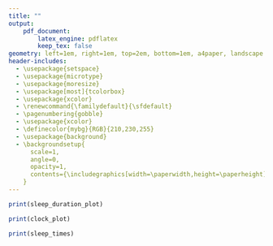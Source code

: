 ```yaml
---
title: ""
output:
    pdf_document:
        latex_engine: pdflatex
        keep_tex: false
geometry: left=1em, right=1em, top=2em, bottom=1em, a4paper, landscape
header-includes:
  - \usepackage{setspace}
  - \usepackage{microtype}
  - \usepackage{moresize}
  - \usepackage[most]{tcolorbox}
  - \usepackage{xcolor}
  - \renewcommand{\familydefault}{\sfdefault}
  - \pagenumbering{gobble}
  - \usepackage{xcolor}
  - \definecolor{mybg}{RGB}{210,230,255}
  - \usepackage{background}
  - \backgroundsetup{
      scale=1,
      angle=0,
      opacity=1,
      contents={\includegraphics[width=\paperwidth,height=\paperheight]{../resources/Sleep_report_background.png}}
    }
---
```


```{=latex}
\noindent
\color{white}
\begin{minipage}[t]{0.32\textwidth}
  \begin{tcolorbox}[standard jigsaw, height=0.45\textheight, valign=center, arc=12pt, opacityback=0.5, boxrule=0pt]
    \large
    \begin{center}
      \Large\textbf{Sleep Monitoring}
    \end{center}
    \vspace*{0.02\textheight}
      Your sleep was monitored using a Somnofy device. The device uses radar technology to detect your movements and breathing patterns during sleep.
      This was used to record:
      \begin{itemize}
        \item When you fell asleep and woke up
        \item How long you slept
        \item Your sleep efficiency (the percentage of time you spent asleep while in bed)
      \end{itemize}
      \vspace*{0.02\textheight}
      \begin{tabular}{@{}p{0.55\textwidth}@{\hspace{0.02\textwidth}}p{0.42\textwidth}@{}}
        Note: the recording may not be 100\% accurate, and can be influenced by external factors such as pets coming into bed. &
        \begin{center}
          \includegraphics[width=0.2\textwidth]{../resources/Somnofy_device.png}
        \end{center}
      \end{tabular}
  \end{tcolorbox}
  \vfill
  \begin{tcolorbox}[standard jigsaw, height=0.45\textheight, valign=top, arc=12pt, opacityback=0.5, boxrule=0pt]
    \large
    \begin{center}
      \Large\textbf{Number of hours slept per night}
    \end{center}
```
```r
print(sleep_duration_plot)
```
```{=latex}
  \end{tcolorbox}
\end{minipage}%
\hfill
\begin{minipage}[t]{0.33\textwidth}
  \centering
  \vspace*{-0.4\textheight}
  {\HUGE \textls[150]{`r title`}}\\
  \vspace*{0.02\textheight}
  {\HUGE \textls[150]{Sleep Report}}\\
  \vspace*{0.04\textheight}
  {\Large `r paste0("\\texttt{", dates[1], "}")` to `r paste0("\\texttt{", dates[2], "}")`}

  \vspace*{0.04\textheight}
```
```r
print(clock_plot)
```
```{=latex}
\end{minipage}%
\hfill
\begin{minipage}[t]{0.32\textwidth}
\begin{tcolorbox}[standard jigsaw, height=0.45\textheight, valign=center, arc=12pt, opacityback=0, boxrule=0pt, left=0pt, right=0pt, top=0pt, bottom=0pt]
  \begin{tabular}{@{}p{0.48\textwidth}@{\hspace{0.02\textwidth}}p{0.48\textwidth}@{}}
    \begin{tcolorbox}[standard jigsaw, height=0.21\textheight, arc=8pt, opacityback=0.5, boxrule=0pt, colback=white]
      \large
      \begin{center}
        \includegraphics[width=0.6\textwidth]{../resources/Person_brooding.png}\\
        \textbf{Time to fall asleep}\\
        `r paste0("\\texttt{", stats$time_to_fall_asleep, "}")` minutes
      \end{center}
    \end{tcolorbox} &
    \begin{tcolorbox}[standard jigsaw, height=0.21\textheight, arc=8pt, opacityback=0.5, boxrule=0pt, colback=white]
      \large
      \begin{center}
        \vspace*{0.035\textheight}
        \includegraphics[width=0.6\textwidth]{../resources/Person_sleeping.png}\\
        \textbf{Sleep efficiency}\\
        `r paste0("\\texttt{", stats$sleep_efficiency, "}")`\%
      \end{center}
    \end{tcolorbox} \\
    \begin{tcolorbox}[standard jigsaw, height=0.21\textheight, arc=8pt, opacityback=0.5, boxrule=0pt, colback=white]
      \large
      \begin{center}
        \includegraphics[width=\textwidth]{../resources/`r stats$chronotype_image`}\\
        \textbf{Chronotype}\\
        `r stats$chronotype`
      \end{center}
    \end{tcolorbox} &
    \begin{tcolorbox}[standard jigsaw, height=0.21\textheight, arc=8pt, opacityback=0.5, boxrule=0pt, colback=white]
      \large
      \begin{center}
        \vspace*{0.03\textheight}
        \includegraphics[width=0.5\textwidth]{../resources/Clock.png}\\
        \vspace*{0.015\textheight}
        \textbf{Sleep regularity}\\
        `r paste0("\\texttt{", stats$sleep_regularity, "/100}")`
      \end{center}
    \end{tcolorbox}
  \end{tabular}
  \end{tcolorbox}
  \vfill
  \begin{tcolorbox}[standard jigsaw, height=0.45\textheight, valign=top, arc=12pt, opacityback=0.5, boxrule=0pt]
    \large
    \begin{center}
      \Large\textbf{Sleep and Wakeup times}
    \end{center}
```
```r
print(sleep_times)
```
```{=latex}
  \vspace*{0.01\textheight}
  \begin{center}
    \textbf{Social Jet-Lag}\@ `r paste0("\\texttt{", stats$social_jet_lag, "}")` hours
  \end{center}
  \end{tcolorbox}
\end{minipage}
\begin{flushleft}
  \small
  Chronotype image credit: `r stats$chronotype_credit`\\
  The data presented in this report is solely for personal information, and is not a medical assessment of any sleep disorders.
\end{flushleft}

\vfill
\clearpage

\noindent
\begin{spacing}{1.3}
\color{white}
\large
\begin{tcolorbox}[standard jigsaw, height=0.92\textheight, valign=top, arc=12pt, opacityback=0.5, boxrule=0pt]
  \vspace*{0.02\textheight}
  \begin{center}
    \huge\textbf{Glossary}
  \end{center}
  \vspace*{0.04\textheight}
  \textbf{Chronotype} - A person's natural inclination with regard to the timing of sleep and activity periods. Here, we have classified chronotypes into two categories: morning larks (who are more active in the morning) and evening owls (who are more active in the evening). See the {\color{blue}\href{https://www.bioclocks.uk/_files/ugd/60af58_33654da1d8fd46f3810ca9f3743f9df4.pdf}{BioClocks UK factsheet}} for more information on Chronotype.\\
  \\
  \textbf{Sleep duration} - The number of hours slept each night, not counting time spent awake in bed.\\
  \\
  \textbf{Sleep efficiency} - The percentage of time spent asleep while in bed.\\
  \\
  \textbf{Sleep regularity} - A measure of how consistent your sleep and wake times are, on a scale from 0 to 100.\\
  \\
  \textbf{Social Jet-Lag} - The difference in sleep timing between weekdays and weekends. A higher value indicates means that you tend to stay up later and wake up later on weekends compared to weekdays.\\
  \\
  \textbf{Somnofy} - A device that uses radar technology to monitor sleep patterns, including movements and breathing.\\
  \\
  \textbf{Time to fall asleep} - The average time between getting into bed and falling asleep.\\
\end{tcolorbox}
\end{spacing}
```

